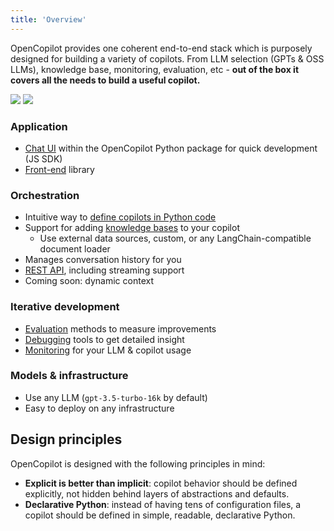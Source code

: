 ```yaml
---
title: 'Overview'
---
```


OpenCopilot provides one coherent end-to-end stack which is purposely designed for building a variety of copilots.
From LLM selection (GPTs & OSS LLMs), knowledge base, monitoring, evaluation, etc - **out of the box it covers all the needs to build a useful copilot.**

<img className="block dark:hidden" src="/images/lightstack.png" />
<img className="hidden dark:block" src="/images/darkstack.png" />

### Application
* [Chat UI](/welcome/getting-started#4-chat-with-the-copilot) within the OpenCopilot Python package for quick development (JS SDK)
* [Front-end](https://github.com/opencopilotdev/frontend-library) library

### Orchestration
* Intuitive way to [define copilots in Python code](/welcome/getting-started)
* Support for adding [knowledge bases](/create/knowledge-base) to your copilot
    * Use external data sources, custom, or any LangChain-compatible document loader
* Manages conversation history for you
* [REST API](/integrate/rest-api), including streaming support
* Coming soon: dynamic context

### Iterative development
* [Evaluation](/create/evaluation) methods to measure improvements
* [Debugging](/create/debugging) tools to get detailed insight
* [Monitoring](/integrate/monitoring) for your LLM & copilot usage

### Models & infrastructure
* Use any LLM (`gpt-3.5-turbo-16k` by default)
* Easy to deploy on any infrastructure

## Design principles

OpenCopilot is designed with the following principles in mind:

* **Explicit is better than implicit**: copilot behavior should be defined explicitly, not hidden behind layers of abstractions and defaults.
* **Declarative Python**: instead of having tens of configuration files, a copilot should be defined in simple, readable, declarative Python.